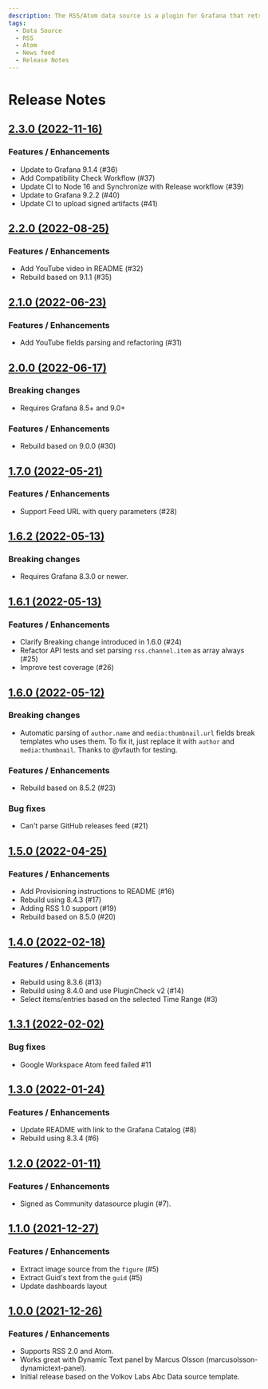 ```yaml
---
description: The RSS/Atom data source is a plugin for Grafana that retrieves RSS/Atom feeds and allows to visualize them using Dynamic Text and other panels.
tags:
  - Data Source
  - RSS
  - Atom
  - News feed
  - Release Notes
---
```


# Release Notes

## [2.3.0 (2022-11-16)](https://github.com/VolkovLabs/volkovlabs-rss-datasource/releases/tag/v2.3.0)

### Features / Enhancements

- Update to Grafana 9.1.4 (#36)
- Add Compatibility Check Workflow (#37)
- Update CI to Node 16 and Synchronize with Release workflow (#39)
- Update to Grafana 9.2.2 (#40)
- Update CI to upload signed artifacts (#41)

## [2.2.0 (2022-08-25)](https://github.com/VolkovLabs/volkovlabs-rss-datasource/releases/tag/v2.2.0)

### Features / Enhancements

- Add YouTube video in README (#32)
- Rebuild based on 9.1.1 (#35)

## [2.1.0 (2022-06-23)](https://github.com/VolkovLabs/volkovlabs-rss-datasource/releases/tag/v2.1.0)

### Features / Enhancements

- Add YouTube fields parsing and refactoring (#31)

## [2.0.0 (2022-06-17)](https://github.com/VolkovLabs/volkovlabs-rss-datasource/releases/tag/v2.0.0)

### Breaking changes

- Requires Grafana 8.5+ and 9.0+

### Features / Enhancements

- Rebuild based on 9.0.0 (#30)

## [1.7.0 (2022-05-21)](https://github.com/VolkovLabs/volkovlabs-rss-datasource/releases/tag/v1.7.0)

### Features / Enhancements

- Support Feed URL with query parameters (#28)

## [1.6.2 (2022-05-13)](https://github.com/VolkovLabs/volkovlabs-rss-datasource/releases/tag/v1.6.2)

### Breaking changes

- Requires Grafana 8.3.0 or newer.

## [1.6.1 (2022-05-13)](https://github.com/VolkovLabs/volkovlabs-rss-datasource/releases/tag/v1.6.1)

### Features / Enhancements

- Clarify Breaking change introduced in 1.6.0 (#24)
- Refactor API tests and set parsing `rss.channel.item` as array always (#25)
- Improve test coverage (#26)

## [1.6.0 (2022-05-12)](https://github.com/VolkovLabs/volkovlabs-rss-datasource/releases/tag/v1.6.0)

### Breaking changes

- Automatic parsing of `author.name` and `media:thumbnail.url` fields break templates who uses them. To fix it, just replace it with `author` and `media:thumbnail`. Thanks to @vfauth for testing.

### Features / Enhancements

- Rebuild based on 8.5.2 (#23)

### Bug fixes

- Can't parse GitHub releases feed (#21)

## [1.5.0 (2022-04-25)](https://github.com/VolkovLabs/volkovlabs-rss-datasource/releases/tag/v1.5.0)

### Features / Enhancements

- Add Provisioning instructions to README (#16)
- Rebuild using 8.4.3 (#17)
- Adding RSS 1.0 support (#19)
- Rebuild based on 8.5.0 (#20)

## [1.4.0 (2022-02-18)](https://github.com/VolkovLabs/volkovlabs-rss-datasource/releases/tag/v1.4.0)

### Features / Enhancements

- Rebuild using 8.3.6 (#13)
- Rebuild using 8.4.0 and use PluginCheck v2 (#14)
- Select items/entries based on the selected Time Range (#3)

## [1.3.1 (2022-02-02)](https://github.com/VolkovLabs/volkovlabs-rss-datasource/releases/tag/v1.3.1)

### Bug fixes

- Google Workspace Atom feed failed #11

## [1.3.0 (2022-01-24)](https://github.com/VolkovLabs/volkovlabs-rss-datasource/releases/tag/v1.3.0)

### Features / Enhancements

- Update README with link to the Grafana Catalog (#8)
- Rebuild using 8.3.4 (#6)

## [1.2.0 (2022-01-11)](https://github.com/VolkovLabs/volkovlabs-rss-datasource/releases/tag/v1.2.0)

### Features / Enhancements

- Signed as Community datasource plugin (#7).

## [1.1.0 (2021-12-27)](https://github.com/VolkovLabs/volkovlabs-rss-datasource/releases/tag/v1.1.0)

### Features / Enhancements

- Extract image source from the `figure` (#5)
- Extract Guid's text from the `guid` (#5)
- Update dashboards layout

## [1.0.0 (2021-12-26)](https://github.com/VolkovLabs/volkovlabs-rss-datasource/releases/tag/v1.0.0)

### Features / Enhancements

- Supports RSS 2.0 and Atom.
- Works great with Dynamic Text panel by Marcus Olsson (marcusolsson-dynamictext-panel).
- Initial release based on the Volkov Labs Abc Data source template.
